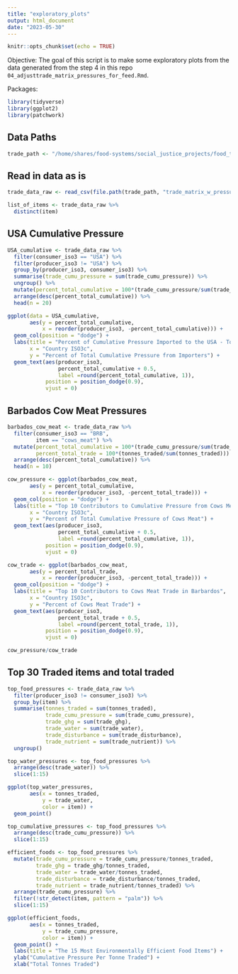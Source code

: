 ```yaml
---
title: "exploratory_plots"
output: html_document
date: "2023-05-30"
---
```


```r
knitr::opts_chunk$set(echo = TRUE)
```

Objective: The goal of this script is to make some exploratory plots from the data generated from the step 4 in this repo `04_adjusttrade_matrix_pressures_for_feed.Rmd`.

Packages:
```r
library(tidyverse)
library(ggplot2)
library(patchwork)
```


## Data Paths
```r
trade_path <- "/home/shares/food-systems/social_justice_projects/food_trade_pressures/output_data/04_adjust_trade_matrix_pressures_for_feed/"
```


## Read in data as is
```r
trade_data_raw <- read_csv(file.path(trade_path, "trade_matrix_w_pressures_accounting_for_feed.csv"))

list_of_items <- trade_data_raw %>% 
  distinct(item)
```

## USA Cumulative Pressure
```r
USA_cumulative <- trade_data_raw %>% 
  filter(consumer_iso3 == "USA") %>% 
  filter(producer_iso3 != "USA") %>% 
  group_by(producer_iso3, consumer_iso3) %>% 
  summarise(trade_cumu_pressure = sum(trade_cumu_pressure)) %>% 
  ungroup() %>% 
  mutate(percent_total_cumulative = 100*(trade_cumu_pressure/sum(trade_cumu_pressure))) %>% 
  arrange(desc(percent_total_cumulative)) %>% 
  head(n = 20)

ggplot(data = USA_cumulative,
       aes(y = percent_total_cumulative,
           x = reorder(producer_iso3, -percent_total_cumulative))) +
  geom_col(position = "dodge") +
  labs(title = "Percent of Cumulative Pressure Imported to the USA - Top 20 Importers",
       x = "Country ISO3c",
       y = "Percent of Total Cumulative Pressure from Importers") + 
  geom_text(aes(producer_iso3, 
                percent_total_cumulative + 0.5, 
                label =round(percent_total_cumulative, 1)),
            position = position_dodge(0.9),
            vjust = 0)
```

## Barbados Cow Meat Pressures
```r
barbados_cow_meat <- trade_data_raw %>% 
  filter(consumer_iso3 == "BRB",
         item == "cows_meat") %>% 
  mutate(percent_total_cumulative = 100*(trade_cumu_pressure/sum(trade_cumu_pressure)),
         percent_total_trade = 100*(tonnes_traded/sum(tonnes_traded))) %>% 
  arrange(desc(percent_total_cumulative)) %>% 
  head(n = 10)

cow_pressure <- ggplot(barbados_cow_meat,
       aes(y = percent_total_cumulative,
           x = reorder(producer_iso3, -percent_total_trade))) +
  geom_col(position = "dodge") +
  labs(title = "Top 10 Contributors to Cumulative Pressure from Cows Meat In Barbardos",
       x = "Country ISO3c",
       y = "Percent of Total Cumulative Pressure of Cows Meat") + 
  geom_text(aes(producer_iso3, 
                percent_total_cumulative + 0.5, 
                label =round(percent_total_cumulative, 1)),
            position = position_dodge(0.9),
            vjust = 0)

cow_trade <- ggplot(barbados_cow_meat,
       aes(y = percent_total_trade,
           x = reorder(producer_iso3, -percent_total_trade))) +
  geom_col(position = "dodge") +
  labs(title = "Top 10 Contributors to Cows Meat Trade in Barbardos",
       x = "Country ISO3c",
       y = "Percent of Cows Meat Trade") + 
  geom_text(aes(producer_iso3, 
                percent_total_trade + 0.5, 
                label =round(percent_total_trade, 1)),
            position = position_dodge(0.9),
            vjust = 0)

cow_pressure/cow_trade

```

## Top 30 Traded items and total traded

```r
top_food_pressures <- trade_data_raw %>% 
  filter(producer_iso3 != consumer_iso3) %>% 
  group_by(item) %>% 
  summarise(tonnes_traded = sum(tonnes_traded),
            trade_cumu_pressure = sum(trade_cumu_pressure),
            trade_ghg = sum(trade_ghg),
            trade_water = sum(trade_water),
            trade_disturbance = sum(trade_disturbance),
            trade_nutrient = sum(trade_nutrient)) %>% 
  ungroup() 

top_water_pressures <- top_food_pressures %>% 
  arrange(desc(trade_water)) %>% 
  slice(1:15)

ggplot(top_water_pressures,
       aes(x = tonnes_traded,
           y = trade_water,
           color = item)) +
  geom_point()

top_cumulative_pressures <- top_food_pressures %>% 
  arrange(desc(trade_cumu_pressure)) %>% 
  slice(1:15)

efficient_foods <- top_food_pressures %>% 
  mutate(trade_cumu_pressure = trade_cumu_pressure/tonnes_traded,
         trade_ghg = trade_ghg/tonnes_traded,
         trade_water = trade_water/tonnes_traded,
         trade_disturbance = trade_disturbance/tonnes_traded,
         trade_nutrient = trade_nutrient/tonnes_traded) %>% 
  arrange(trade_cumu_pressure) %>% 
  filter(!str_detect(item, pattern = "palm")) %>% 
  slice(1:15)

ggplot(efficient_foods,
       aes(x = tonnes_traded,
           y = trade_cumu_pressure,
           color = item)) +
  geom_point() +
  labs(title = "The 15 Most Environmentally Efficient Food Items") +
  ylab("Cumulative Pressure Per Tonne Traded") +
  xlab("Total Tonnes Traded")

```

